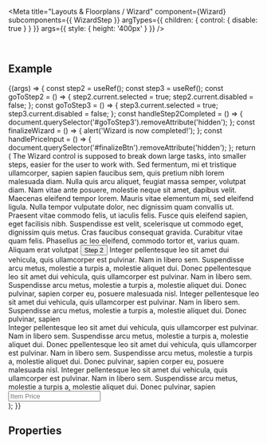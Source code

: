 
<Meta
  title="Layouts & Floorplans / Wizard"
  component={Wizard}
  subcomponents={{ WizardStep }}
  argTypes={{
    children: { control: { disable: true } }
  }}
  args={{
    style: {
      height: '400px'
    }
  }}
/>

<DocsHeader since="0.12.0" />

<br />

## Example

<Canvas>
  <Story name="Default">
    {(args) => {
      const step2 = useRef();
      const step3 = useRef();
      const goToStep2 = () => {
        step2.current.selected = true;
        step2.current.disabled = false;
      };
      const goToStep3 = () => {
        step3.current.selected = true;
        step3.current.disabled = false;
      };
      const handleStep2Completed = () => {
        document.querySelector('#goToStep3').removeAttribute('hidden');
      };
      const finalizeWizard = () => {
        alert('Wizard is now completed!');
      };
      const handlePriceInput = () => {
        document.querySelector('#finalizeBtn').removeAttribute('hidden');
      };
      return (
        <Wizard {...args}>
          <WizardStep icon="product" titleText="Product Type" selected>
            <Title>1. Product Type</Title>
            <MessageStrip design={MessageStripDesign.Information}>
              The Wizard control is supposed to break down large tasks, into smaller steps, easier for the user to work
              with.
            </MessageStrip>
            <Label wrappingType={WrappingType.None}>
              Sed fermentum, mi et tristique ullamcorper, sapien sapien faucibus sem, quis pretium nibh lorem malesuada
              diam. Nulla quis arcu aliquet, feugiat massa semper, volutpat diam. Nam vitae ante posuere, molestie neque
              sit amet, dapibus velit. Maecenas eleifend tempor lorem. Mauris vitae elementum mi, sed eleifend ligula.
              Nulla tempor vulputate dolor, nec dignissim quam convallis ut. Praesent vitae commodo felis, ut iaculis
              felis. Fusce quis eleifend sapien, eget facilisis nibh. Suspendisse est velit, scelerisque ut commodo
              eget, dignissim quis metus. Cras faucibus consequat gravida. Curabitur vitae quam felis. Phasellus ac leo
              eleifend, commodo tortor et, varius quam. Aliquam erat volutpat
            </Label>
            <Button design={ButtonDesign.Emphasized} onClick={goToStep2}>
              Step 2
            </Button>
          </WizardStep>
          <WizardStep icon="hint" titleText="Product Information" disabled ref={step2}>
            <Title>2. Product Information</Title>
            <Label wrappingType={WrappingType.None}>
              Integer pellentesque leo sit amet dui vehicula, quis ullamcorper est pulvinar. Nam in libero sem.
              Suspendisse arcu metus, molestie a turpis a, molestie aliquet dui. Donec ppellentesque leo sit amet dui
              vehicula, quis ullamcorper est pulvinar. Nam in libero sem. Suspendisse arcu metus, molestie a turpis a,
              molestie aliquet dui. Donec pulvinar, sapien corper eu, posuere malesuada nisl. Integer pellentesque leo
              sit amet dui vehicula, quis ullamcorper est pulvinar. Nam in libero sem. Suspendisse arcu metus, molestie
              a turpis a, molestie aliquet dui. Donec pulvinar, sapien
            </Label>
            <CheckBox onChange={handleStep2Completed} text="Step Completed" />
            <br />
            <Button id="goToStep3" design={ButtonDesign.Emphasized} onClick={goToStep3} hidden>
              Step 3
            </Button>
          </WizardStep>
          <WizardStep icon="lead" titleText="Pricing" disabled ref={step3}>
            <Title>4. Pricing</Title>
            <Label wrappingType={WrappingType.None}>
              Integer pellentesque leo sit amet dui vehicula, quis ullamcorper est pulvinar. Nam in libero sem.
              Suspendisse arcu metus, molestie a turpis a, molestie aliquet dui. Donec ppellentesque leo sit amet dui
              vehicula, quis ullamcorper est pulvinar. Nam in libero sem. Suspendisse arcu metus, molestie a turpis a,
              molestie aliquet dui. Donec pulvinar, sapien corper eu, posuere malesuada nisl. Integer pellentesque leo
              sit amet dui vehicula, quis ullamcorper est pulvinar. Nam in libero sem. Suspendisse arcu metus, molestie
              a turpis a, molestie aliquet dui. Donec pulvinar, sapien
            </Label>
            <Input placeholder="Item Price" onInput={handlePriceInput} />
            <br />
            <Button design={ButtonDesign.Emphasized} onClick={finalizeWizard} hidden id="finalizeBtn">
              Finalize
            </Button>
          </WizardStep>
        </Wizard>
      );
    }}
  </Story>
</Canvas>

## Properties

<ArgsTable story="." />

<Description />

<Footer />
